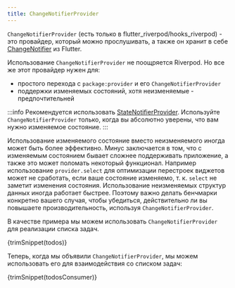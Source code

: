 ```yaml
---
title: ChangeNotifierProvider
---
```



`ChangeNotifierProvider` (есть только в flutter_riverpod/hooks_riverpod) - это
провайдер, который можно прослушивать, а также он хранит в себе [ChangeNotifier]
из Flutter.

Использование `ChangeNotifierProvider` не поощряется Riverpod. Но все же этот провайдер
нужен для:

- простого перехода с `package:provider` и его `ChangeNotifierProvider`
- поддержки изменяемых состояний, хотя неизменяемые - предпочтительней

:::info
Рекомендуется использовать [StateNotifierProvider].
Используйте `ChangeNotifierProvider` только, когда вы абсолютно уверены,
что вам нужно изменяемое состояние.
:::

Использование изменяемого состояние вместо неизменяемого иногда может быть более
эффективно. Минус заключается в том, что с изменяемым состоянием бывает сложнее
поддерживать приложение, а также это может поломать некоторый функционал.
Например использование `provider.select` для оптимизации перестроек виджетов
может не сработать, если ваше состояние изменяемо, т. к. `select` не заметит
изменения состояния.
Использование неизменяемых структур данных иногда работает быстрее.
Поэтому важно делать бенчмарки конкретно вашего случая, чтобы убедиться,
действительно ли вы повышаете производительность, используя `ChangeNotifierProvider`.

В качестве примера мы можем использовать `ChangeNotifierProvider` для реализации
списка задач.

<CodeBlock>{trimSnippet(todos)}</CodeBlock>

Теперь, когда мы объявили `ChangeNotifierProvider`, мы можем использовать его
для взаимодействия со списком задач:

<CodeBlock>{trimSnippet(todosConsumer)}</CodeBlock>

[state_notifier]: https://pub.dev/packages/state_notifier
[statenotifierprovider]: ./state_notifier_provider
[changenotifier]: https://pub.dev/documentation/state_notifier/latest/state_notifier/ChangeNotifier-class.html
[provider]: ./provider
[futureprovider]: ./future_provider
